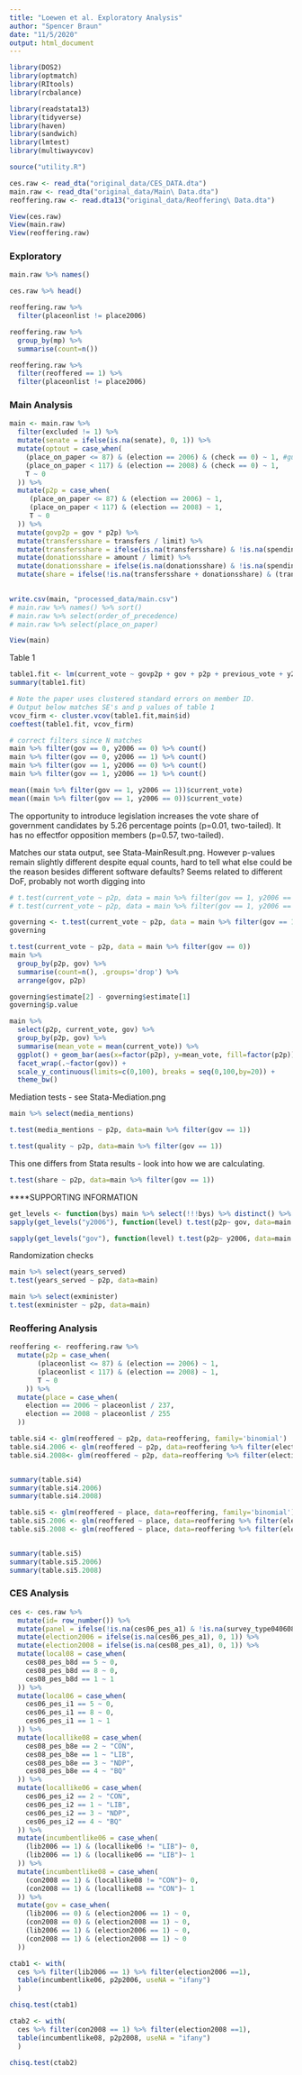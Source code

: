 ```yaml
---
title: "Loewen et al. Exploratory Analysis"
author: "Spencer Braun"
date: "11/5/2020"
output: html_document
---
```




```r
library(DOS2)
library(optmatch)
library(RItools)
library(rcbalance)

library(readstata13)
library(tidyverse)
library(haven)
library(sandwich)
library(lmtest)
library(multiwayvcov)

source("utility.R")
```


```r
ces.raw <- read_dta("original_data/CES_DATA.dta")
main.raw <- read_dta("original_data/Main\ Data.dta")
reoffering.raw <- read.dta13("original_data/Reoffering\ Data.dta")
```

```r
View(ces.raw)
View(main.raw)
View(reoffering.raw)

```

### Exploratory

```r
main.raw %>% names()
```

```r
ces.raw %>% head()
```



```r
reoffering.raw %>%
  filter(placeonlist != place2006)

reoffering.raw %>%
  group_by(mp) %>%
  summarise(count=n())

reoffering.raw %>%
  filter(reoffered == 1) %>%
  filter(placeonlist != place2006)
```


### Main Analysis 
```r
main <- main.raw %>%
  filter(excluded != 1) %>%
  mutate(senate = ifelse(is.na(senate), 0, 1)) %>%
  mutate(optout = case_when(
    (place_on_paper <= 87) & (election == 2006) & (check == 0) ~ 1, #guessing place on paper = place from do file 
    (place_on_paper < 117) & (election == 2008) & (check == 0) ~ 1,
    T ~ 0
  )) %>%
  mutate(p2p = case_when(
     (place_on_paper <= 87) & (election == 2006) ~ 1,
     (place_on_paper < 117) & (election == 2008) ~ 1,
     T ~ 0
  )) %>%
  mutate(govp2p = gov * p2p) %>%
  mutate(transfersshare = transfers / limit) %>%
  mutate(transfersshare = ifelse(is.na(transfersshare) & !is.na(spending), 0, transfersshare)) %>%
  mutate(donationsshare = amount / limit) %>%
  mutate(donationsshare = ifelse(is.na(donationsshare) & !is.na(spending), 0, transfersshare)) %>%
  mutate(share = ifelse(!is.na(transfersshare + donationsshare) & (transfersshare + donationsshare > 1), 1, transfersshare + donationsshare))
  

write.csv(main, "processed_data/main.csv")
# main.raw %>% names() %>% sort()
# main.raw %>% select(order_of_precedence)
# main.raw %>% select(place_on_paper) 
```
```r
View(main)
```


Table 1
```r
table1.fit <- lm(current_vote ~ govp2p + gov + p2p + previous_vote + y2006, data= main)
summary(table1.fit)

# Note the paper uses clustered standard errors on member ID.
# Output below matches SE's and p values of table 1
vcov_firm <- cluster.vcov(table1.fit,main$id)
coeftest(table1.fit, vcov_firm)
```

```r
# correct filters since N matches
main %>% filter(gov == 0, y2006 == 0) %>% count()
main %>% filter(gov == 0, y2006 == 1) %>% count()
main %>% filter(gov == 1, y2006 == 0) %>% count()
main %>% filter(gov == 1, y2006 == 1) %>% count()
```
```r
mean((main %>% filter(gov == 1, y2006 == 1))$current_vote)
mean((main %>% filter(gov == 1, y2006 == 0))$current_vote)

```
 
The opportunity to introduce legislation increases the vote share of government candidates by 5.26 percentage points (p=0.01, two-tailed). It has no effectfor opposition members (p=0.57, two-tailed).

Matches our stata output, see Stata-MainResult.png. 
However p-values remain slightly different despite equal counts, hard to tell what else could be the reason besides different software defaults? Seems related to different DoF, probably not worth digging into 
```r
# t.test(current_vote ~ p2p, data = main %>% filter(gov == 1, y2006 == 1))
# t.test(current_vote ~ p2p, data = main %>% filter(gov == 1, y2006 == 0))

governing <- t.test(current_vote ~ p2p, data = main %>% filter(gov == 1))
governing

t.test(current_vote ~ p2p, data = main %>% filter(gov == 0))
main %>%
  group_by(p2p, gov) %>%
  summarise(count=n(), .groups='drop') %>%
  arrange(gov, p2p)
```

```r
governing$estimate[2] - governing$estimate[1]
governing$p.value
```



```r
main %>%
  select(p2p, current_vote, gov) %>%
  group_by(p2p, gov) %>%
  summarise(mean_vote = mean(current_vote)) %>%
  ggplot() + geom_bar(aes(x=factor(p2p), y=mean_vote, fill=factor(p2p)), stat='identity') +
  facet_wrap(.~factor(gov)) +
  scale_y_continuous(limits=c(0,100), breaks = seq(0,100,by=20)) + 
  theme_bw()
```


Mediation tests - see Stata-Mediation.png
```r
main %>% select(media_mentions)

t.test(media_mentions ~ p2p, data=main %>% filter(gov == 1))
```

```r
t.test(quality ~ p2p, data=main %>% filter(gov == 1))
```


This one differs from Stata results - look into how we are calculating.
```r
t.test(share ~ p2p, data=main %>% filter(gov == 1))
```

****SUPPORTING INFORMATION
```r

get_levels <- function(bys) main %>% select(!!!bys) %>% distinct() %>% pull(.)
sapply(get_levels("y2006"), function(level) t.test(p2p~ gov, data=main %>% filter(y2006 == level)))
```

```r
sapply(get_levels("gov"), function(level) t.test(p2p~ y2006, data=main %>% filter(gov == level)))
```

Randomization checks

```r
main %>% select(years_served)
t.test(years_served ~ p2p, data=main)
```

```r
main %>% select(exminister)
t.test(exminister ~ p2p, data=main)
```



### Reoffering Analysis

```r
reoffering <- reoffering.raw %>%
  mutate(p2p = case_when(
       (placeonlist <= 87) & (election == 2006) ~ 1,
       (placeonlist < 117) & (election == 2008) ~ 1,
       T ~ 0
    )) %>%
  mutate(place = case_when(
    election == 2006 ~ placeonlist / 237,
    election == 2008 ~ placeonlist / 255
  ))
```


```r
table.si4 <- glm(reoffered ~ p2p, data=reoffering, family='binomial')
table.si4.2006 <- glm(reoffered ~ p2p, data=reoffering %>% filter(election == 2006), family='binomial')
table.si4.2008<- glm(reoffered ~ p2p, data=reoffering %>% filter(election == 2008), family='binomial')


summary(table.si4)
summary(table.si4.2006)
summary(table.si4.2008)
```


```r
table.si5 <- glm(reoffered ~ place, data=reoffering, family='binomial')
table.si5.2006 <- glm(reoffered ~ place, data=reoffering %>% filter(election == 2006), family='binomial')
table.si5.2008 <- glm(reoffered ~ place, data=reoffering %>% filter(election == 2008), family='binomial')


summary(table.si5)
summary(table.si5.2006)
summary(table.si5.2008)
```



### CES Analysis 

```r
ces <- ces.raw %>%
  mutate(id= row_number()) %>%
  mutate(panel = ifelse(!is.na(ces06_pes_a1) & !is.na(survey_type040608), 1, 0)) %>%
  mutate(election2006 = ifelse(is.na(ces06_pes_a1), 0, 1)) %>%
  mutate(election2008 = ifelse(is.na(ces08_pes_a1), 0, 1)) %>%
  mutate(local08 = case_when(
    ces08_pes_b8d == 5 ~ 0,
    ces08_pes_b8d == 8 ~ 0,
    ces08_pes_b8d == 1 ~ 1
  )) %>%
  mutate(local06 = case_when(
    ces06_pes_i1 == 5 ~ 0,
    ces06_pes_i1 == 8 ~ 0,
    ces06_pes_i1 == 1 ~ 1
  )) %>%
  mutate(locallike08 = case_when(
    ces08_pes_b8e == 2 ~ "CON",
    ces08_pes_b8e == 1 ~ "LIB",
    ces08_pes_b8e == 3 ~ "NDP",
    ces08_pes_b8e == 4 ~ "BQ"
  )) %>%
  mutate(locallike06 = case_when(
    ces06_pes_i2 == 2 ~ "CON",
    ces06_pes_i2 == 1 ~ "LIB",
    ces06_pes_i2 == 3 ~ "NDP",
    ces06_pes_i2 == 4 ~ "BQ"
  )) %>%
  mutate(incumbentlike06 = case_when(
    (lib2006 == 1) & (locallike06 != "LIB")~ 0,
    (lib2006 == 1) & (locallike06 == "LIB")~ 1
  )) %>%
  mutate(incumbentlike08 = case_when(
    (con2008 == 1) & (locallike08 != "CON")~ 0,
    (con2008 == 1) & (locallike08 == "CON")~ 1
  )) %>%
  mutate(gov = case_when(
    (lib2006 == 0) & (election2006 == 1) ~ 0,
    (con2008 == 0) & (election2008 == 1) ~ 0,
    (lib2006 == 1) & (election2006 == 1) ~ 0,
    (con2008 == 1) & (election2008 == 1) ~ 0
  ))


```


```r
ctab1 <- with(
  ces %>% filter(lib2006 == 1) %>% filter(election2006 ==1), 
  table(incumbentlike06, p2p2006, useNA = "ifany")
  )

chisq.test(ctab1)

ctab2 <- with(
  ces %>% filter(con2008 == 1) %>% filter(election2008 ==1), 
  table(incumbentlike08, p2p2008, useNA = "ifany")
  )

chisq.test(ctab2)

```

